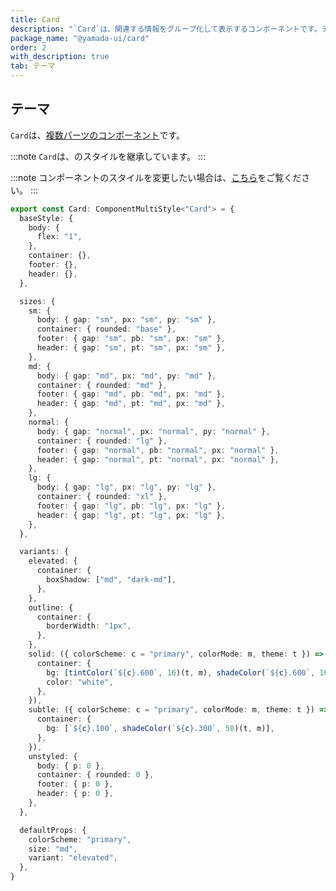 ```yaml
---
title: Card
description: "`Card`は、関連する情報をグループ化して表示するコンポーネントです。デフォルトでは、`section`要素をレンダリングします。"
package_name: "@yamada-ui/card"
order: 2
with_description: true
tab: テーマ
---
```


## テーマ

`Card`は、[複数パーツのコンポーネント](/styled-system/theming/component-styles#複数パーツのコンポーネント)です。

:::note
`Card`は、のスタイルを継承しています。
:::

:::note
コンポーネントのスタイルを変更したい場合は、[こちら](/styled-system/theming/customize-theme#コンポーネントのスタイルを変更する)をご覧ください。
:::

```ts
export const Card: ComponentMultiStyle<"Card"> = {
  baseStyle: {
    body: {
      flex: "1",
    },
    container: {},
    footer: {},
    header: {},
  },

  sizes: {
    sm: {
      body: { gap: "sm", px: "sm", py: "sm" },
      container: { rounded: "base" },
      footer: { gap: "sm", pb: "sm", px: "sm" },
      header: { gap: "sm", pt: "sm", px: "sm" },
    },
    md: {
      body: { gap: "md", px: "md", py: "md" },
      container: { rounded: "md" },
      footer: { gap: "md", pb: "md", px: "md" },
      header: { gap: "md", pt: "md", px: "md" },
    },
    normal: {
      body: { gap: "normal", px: "normal", py: "normal" },
      container: { rounded: "lg" },
      footer: { gap: "normal", pb: "normal", px: "normal" },
      header: { gap: "normal", pt: "normal", px: "normal" },
    },
    lg: {
      body: { gap: "lg", px: "lg", py: "lg" },
      container: { rounded: "xl" },
      footer: { gap: "lg", pb: "lg", px: "lg" },
      header: { gap: "lg", pt: "lg", px: "lg" },
    },
  },

  variants: {
    elevated: {
      container: {
        boxShadow: ["md", "dark-md"],
      },
    },
    outline: {
      container: {
        borderWidth: "1px",
      },
    },
    solid: ({ colorScheme: c = "primary", colorMode: m, theme: t }) => ({
      container: {
        bg: [tintColor(`${c}.600`, 16)(t, m), shadeColor(`${c}.600`, 16)(t, m)],
        color: "white",
      },
    }),
    subtle: ({ colorScheme: c = "primary", colorMode: m, theme: t }) => ({
      container: {
        bg: [`${c}.100`, shadeColor(`${c}.300`, 58)(t, m)],
      },
    }),
    unstyled: {
      body: { p: 0 },
      container: { rounded: 0 },
      footer: { p: 0 },
      header: { p: 0 },
    },
  },

  defaultProps: {
    colorScheme: "primary",
    size: "md",
    variant: "elevated",
  },
}
```

